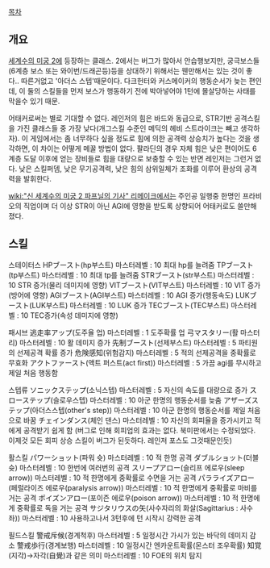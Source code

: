 [[목차]]
== 개요 ==
[[세계수의 미궁 2]]에 등장하는 클래스.
2에서는 버그가 많아서 안습행보지만, 궁극보스들(6계층 보스 또는 와이번/드래곤등)등을 상대하기 위해서는 웬만해서는 있는 것이 좋다.. 따른거없고 '아더스 스텝'때문이다. 다크헌터와 커스메이커의 행동순서가 늦는 편인데, 이 둘의 스킬들을 먼저 보스가 행동하기 전에 박아넣어야 1턴에 몰살당하는 사태를 막을수 있기 때문. 

어태커로써는 별로 기대할 수 없다. 레인저의 힘은 바드와 동급으로, STR기반 공격스킬을 가진 클래스들 중 가장 낮다(개그스킬 수준인 메딕의 헤비 스트라이크는 빼고 생각하자). 이 게임에서는 좀 너무하다 싶을 정도로 힘에 의한 공격력 상승치가 높다는 것을 생각하면, 이 차이는 어떻게 메꿀 방법이 없다.
팔라딘의 경우 자체 힘은 낮은 편이어도 6계층 도달 이후에 얻는 장비들로 힘을 대량으로 보충할 수 있는 반면 레인저는 그런거 없다. 낮은 스킬퍼뎀, 낮은 무기공격력, 낮은 힘의 삼위일체가 조화를 이루어 환상의 공격력을 발휘한다. 

[[wiki:"신 세계수의 미궁 2 파프닐의 기사" 리메이크]]에서는 주인공 일행중 한명인 프라비오의 직업이며 더 이상 STR이 아닌 AGI에 영향을 받도록 상향되어 어태커로도 쓸만해졌다.

== 스킬 ==
스테이터스
HPブースト(hp부스트) 마스터레벨 : 10 최대 hp를 늘려줌
TPブースト(tp부스트) 마스터레벨 : 10 최대 tp를 늘려줌
STRブースト(str부스트) 마스터레벨 : 10 STR 증가(물리 데미지에 영향)
VITブースト(VIT부스트) 마스터레벨 : 10 VIT 증가(방어에 영향)
AGIブースト(AGI부스트) 마스터레벨 : 10 AGI 증가(행동속도)
LUKブースト(LUK부스트) 마스터레벨 : 10 LUK 증가
TECブースト(TEC부스트) 마스터레벨 : 10 TEC증가(속성 데미지에 영향)

패시브
逃走率アップ(도주율 업) 마스터레벨 : 1 도주확률 업
弓マスタリー(활 마스터리) 마스터레벨 : 10 활 데미지 증가
先制ブースト(선제부스트) 마스터레벨 : 5 파티원의 선제공격 확률 증가 
危険感知(위험감지) 마스터레벨 : 5 적의 선제공격을 중확률로 무효화 
アクトファースト(액트 퍼스트(act first)) 마스터레벨 : 5 가끔 agi를 무시하고 제일 처음 행동함

스텝류
ソニックステップ(소닉스텝) 마스터레벨 : 5 자신의 속도를 대량으로 증가 
スローステップ(슬로우스텝) 마스터레벨 : 10 아군 한명의 행동순서를 늦춤
アザーズステップ(아더스스텝(other's step)) 마스터레벨 : 10 아군 한명의 행동순서를 제일 처음으로 바꿈 
チェインダンス(체인 댄스) 마스터레벨 : 10 자신의 회피율을 증가시키고 적에게 공격받기 쉽게 함 (버그로 인해 회피업의 효과는 없다. 북미판에서는 수정되었다. 이제것 모든 회피 상승 스킬이 버그가 된듯하다. 레인저 포스도 그것때문인듯)

활스킬
パワーショット(파워 슛) 마스터레벨 : 10 적 한명 공격 
ダブルショット(더블 슛) 마스터레벨 : 10 한번에 여러번의 공격 
スリープアロー(슬리프 에로우(sleep arrow)) 마스터레벨 : 10 적 한명에게 중확률로 수면을 거는 공격 
パラライズアロー(페럴라이즈 에로우(paralysis arrow)) 마스터레벨 : 10 적 한명에게 중확률로 마비를 거는 공격 
ポイズンアロー(포이즌 에로우(poison arrow)) 마스터레벨 : 10 적 한명에게 중확률로 독을 거는 공격 
サジタリウスの矢(사수자리의 화살(Sagittarius : 사수좌)) 마스터레벨 : 10 사용하고나서 3턴후에 턴 시작시 강력한 공격 

필드스킬
警戒斥候(경계척후) 마스터레벨 : 5 일정시간 가시가 있는 바닥의 데미지 감소 
警戒歩行(경계보행) 마스터레벨 : 10 일정시간 엔카운트확률(몬스터 조우확률) 
知覚(지각)->자각(自覺)과 같은 의미 마스터레벨 : 10 FOE의 위치 탐지
